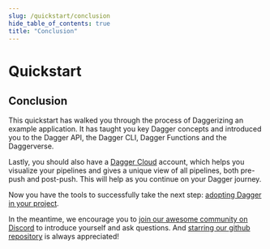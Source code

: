 ```yaml
---
slug: /quickstart/conclusion
hide_table_of_contents: true
title: "Conclusion"
---
```


# Quickstart

## Conclusion

This quickstart has walked you through the process of Daggerizing an example application. It has taught you key Dagger concepts and introduced you to the Dagger API, the Dagger CLI, Dagger Functions and the Daggerverse.

Lastly, you should also have a [Dagger Cloud](https://dagger.cloud/) account, which helps you visualize your pipelines and gives a unique view of all pipelines, both pre-push and post-push. This will help as you continue on your Dagger journey.

Now you have the tools to successfully take the next step: [adopting Dagger in your project](../adopting).

In the meantime, we encourage you to [join our awesome community on Discord](https://discord.gg/dagger-io) to introduce yourself and ask questions. And [starring our github repository](https://github.com/dagger/dagger) is always appreciated!
